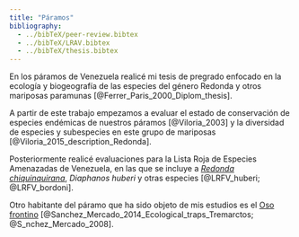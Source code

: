 ```yaml
---
title: "Páramos"
bibliography: 
  - ../bibTeX/peer-review.bibtex
  - ../bibTeX/LRAV.bibtex
  - ../bibTeX/thesis.bibtex
---
```


En los páramos de Venezuela realicé mi tesis de pregrado enfocado en la ecología y biogeografía de las especies del género Redonda y otros mariposas paramunas [@Ferrer_Paris_2000_Diplom_thesis]. 

A partir de este trabajo empezamos a evaluar el estado de conservación de especies endémicas de nuestros páramos [@Viloria_2003] y la diversidad de especies y subespecies en este grupo de mariposas [@Viloria_2015_description_Redonda]. 

Posteriormente realicé evaluaciones para la Lista Roja de Especies Amenazadas de Venezuela, en las que se incluye a [*Redonda chiquinquirana*](/taxa/Redonda-chiquinquirana.qmd), *Diaphanos huberi* y otras especies  [@LRFV_huberi; @LRFV_bordoni].

Otro habitante del páramo que ha sido objeto de mis estudios es el [Oso frontino](/taxa/Oso-frontino.qmd) [@Sanchez_Mercado_2014_Ecological_traps_Tremarctos; @S_nchez_Mercado_2008].


